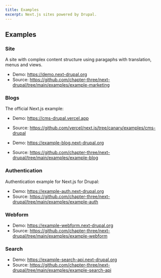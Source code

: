```yaml
---
title: Examples
excerpt: Next.js sites powered by Drupal.
---
```


## Examples

### Site

A site with complex content structure using paragaphs with translation, menus and views.

- Demo: https://demo.next-drupal.org
- Source: https://github.com/chapter-three/next-drupal/tree/main/examples/example-marketing

### Blogs

The official Next.js example:

- Demo: https://cms-drupal.vercel.app
- Source: https://github.com/vercel/next.js/tree/canary/examples/cms-drupal

- Demo: https://example-blog.next-drupal.org
- Source: https://github.com/chapter-three/next-drupal/tree/main/examples/example-blog

### Authentication

Authentication example for Next.js for Drupal:

- Demo: https://example-auth.next-drupal.org
- Source: https://github.com/chapter-three/next-drupal/tree/main/examples/example-auth

### Webform

- Demo: https://example-webform.next-drupal.org
- Source: https://github.com/chapter-three/next-drupal/tree/main/examples/example-webform

### Search

- Demo: https://example-search-api.next-drupal.org
- Source: https://github.com/chapter-three/next-drupal/tree/main/examples/example-search-api
